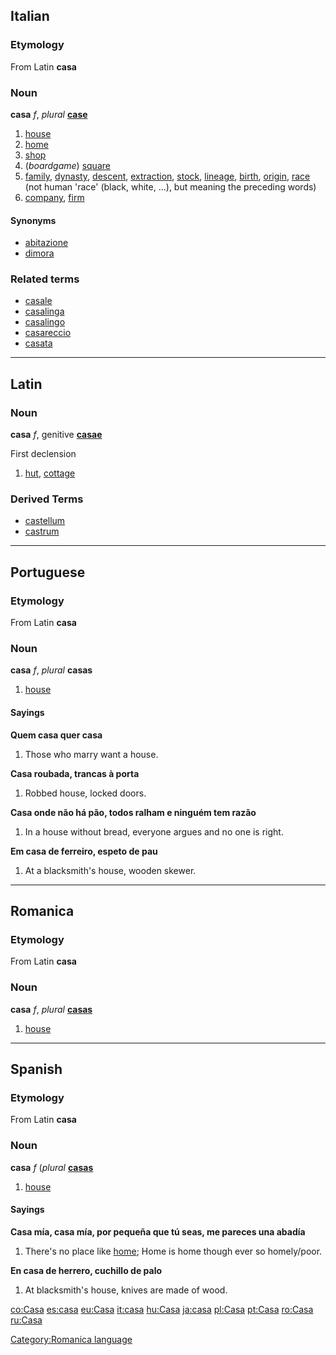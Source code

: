 ==Italian==
===Etymology===
From Latin '''casa'''

===Noun===
'''casa''' ''f'', ''plural'' '''[[case]]'''

# [[house]]
# [[home]]
# [[shop]]
# (''boardgame'') [[square]]
# [[family]], [[dynasty]], [[descent]], [[extraction]], [[stock]], [[lineage]], [[birth]], [[origin]], [[race]] (not human 'race' (black, white, ...), but meaning the preceding words)
# [[company]], [[firm]]

====Synonyms====
*[[abitazione]]
*[[dimora]]

===Related terms===
*[[casale]]
*[[casalinga]]
*[[casalingo]]
*[[casareccio]]
*[[casata]]

----
==Latin==
===Noun===
'''casa''' ''f'', genitive '''[[casae]]'''

First declension

# [[hut]], [[cottage]]

===Derived Terms===
*[[castellum]]
*[[castrum]]


----
==Portuguese==
===Etymology===
From Latin '''casa'''
===Noun===
'''casa''' ''f'', ''plural'' '''casas'''

#[[house]]

====Sayings====
'''Quem casa quer casa'''

#Those who marry want a house.

'''Casa roubada, trancas à porta'''

#Robbed house, locked doors.

'''Casa onde não há pão, todos ralham e ninguém tem razão'''

#In a house without bread, everyone argues and no one is right.

'''Em casa de ferreiro, espeto de pau'''

#At a blacksmith's house, wooden skewer.

----

==Romanica==
[[Category:Romanica language]]
===Etymology===
From Latin '''casa'''
===Noun===
'''casa''' ''f'', ''plural'' '''[[casas]]'''


#[[house]]

----
==Spanish==
===Etymology===
From Latin '''casa'''

===Noun===
'''casa''' ''f'' (''plural'' '''[[casas]]'''

#[[house]]

====Sayings====
'''Casa mía, casa mía, por pequeña que tú seas, me pareces una abadía'''

#There's no place like [[home]]; Home is home though ever so homely/poor.

'''En casa de herrero, cuchillo de palo'''

#At blacksmith's house, knives are made of wood.

[[co:Casa]]
[[es:casa]]
[[eu:Casa]]
[[it:casa]]
[[hu:Casa]]
[[ja:casa]]
[[pl:Casa]]
[[pt:Casa]]
[[ro:Casa]]
[[ru:Casa]]